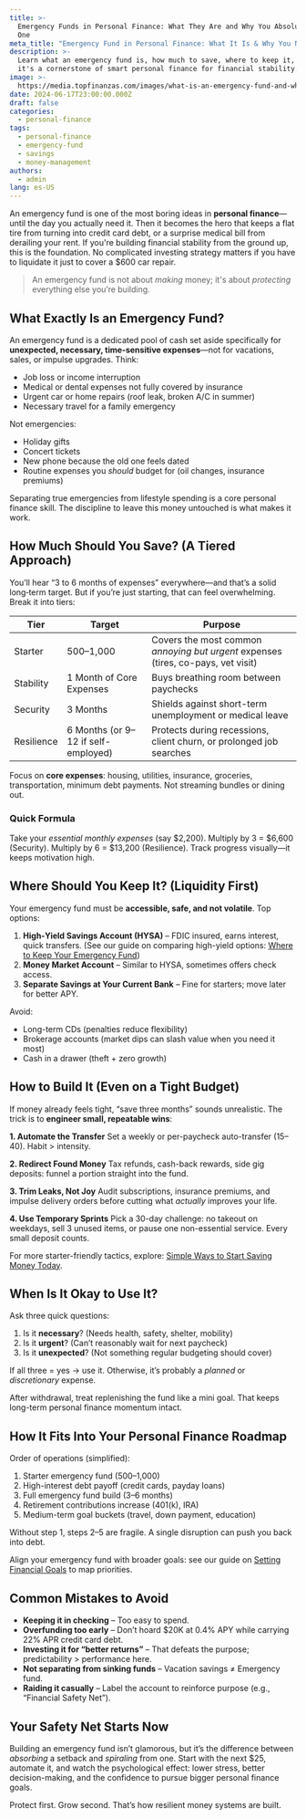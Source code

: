 ```yaml
---
title: >-
  Emergency Funds in Personal Finance: What They Are and Why You Absolutely Need
  One
meta_title: "Emergency Fund in Personal Finance: What It Is & Why You Need One"
description: >-
  Learn what an emergency fund is, how much to save, where to keep it, and why
  it's a cornerstone of smart personal finance for financial stability.
image: >-
  https://media.topfinanzas.com/images/what-is-an-emergency-fund-and-why-you-need-one.webp
date: 2024-06-17T23:00:00.000Z
draft: false
categories:
  - personal-finance
tags:
  - personal-finance
  - emergency-fund
  - savings
  - money-management
authors:
  - admin
lang: es-US
---
```


An emergency fund is one of the most boring ideas in **personal finance**—until the day you actually need it. Then it becomes the hero that keeps a flat tire from turning into credit card debt, or a surprise medical bill from derailing your rent. If you're building financial stability from the ground up, this is the foundation. No complicated investing strategy matters if you have to liquidate it just to cover a $600 car repair.

> An emergency fund is not about _making_ money; it's about _protecting_ everything else you’re building.

## What Exactly Is an Emergency Fund?

An emergency fund is a dedicated pool of cash set aside specifically for **unexpected, necessary, time‑sensitive expenses**—not for vacations, sales, or impulse upgrades. Think:

- Job loss or income interruption
- Medical or dental expenses not fully covered by insurance
- Urgent car or home repairs (roof leak, broken A/C in summer)
- Necessary travel for a family emergency

Not emergencies:

- Holiday gifts
- Concert tickets
- New phone because the old one feels dated
- Routine expenses you _should_ budget for (oil changes, insurance premiums)

Separating true emergencies from lifestyle spending is a core personal finance skill. The discipline to leave this money untouched is what makes it work.

## How Much Should You Save? (A Tiered Approach)

You’ll hear “3 to 6 months of expenses” everywhere—and that’s a solid long‑term target. But if you’re just starting, that can feel overwhelming. Break it into tiers:

| Tier       | Target                              | Purpose                                                                           |
| ---------- | ----------------------------------- | --------------------------------------------------------------------------------- |
| Starter    | $500–$1,000                         | Covers the most common _annoying but urgent_ expenses (tires, co-pays, vet visit) |
| Stability  | 1 Month of Core Expenses            | Buys breathing room between paychecks                                             |
| Security   | 3 Months                            | Shields against short-term unemployment or medical leave                          |
| Resilience | 6 Months (or 9–12 if self-employed) | Protects during recessions, client churn, or prolonged job searches               |

Focus on **core expenses**: housing, utilities, insurance, groceries, transportation, minimum debt payments. Not streaming bundles or dining out.

### Quick Formula

Take your _essential monthly expenses_ (say $2,200). Multiply by 3 = $6,600 (Security). Multiply by 6 = $13,200 (Resilience). Track progress visually—it keeps motivation high.

## Where Should You Keep It? (Liquidity First)

Your emergency fund must be **accessible, safe, and not volatile**. Top options:

1. **High‑Yield Savings Account (HYSA)** – FDIC insured, earns interest, quick transfers. (See our guide on comparing high-yield options: [Where to Keep Your Emergency Fund](https://mejoresfinanzas.com/finanzas-personales/high-yield-savings-accounts-vs-money-market-accounts-where-to-keep-your-emergency-fund/))
2. **Money Market Account** – Similar to HYSA, sometimes offers check access.
3. **Separate Savings at Your Current Bank** – Fine for starters; move later for better APY.

Avoid:

- Long-term CDs (penalties reduce flexibility)
- Brokerage accounts (market dips can slash value when you need it most)
- Cash in a drawer (theft + zero growth)

## How to Build It (Even on a Tight Budget)

If money already feels tight, “save three months” sounds unrealistic. The trick is to **engineer small, repeatable wins**:

**1. Automate the Transfer**
Set a weekly or per-paycheck auto-transfer ($15–$40). Habit > intensity.

**2. Redirect Found Money**
Tax refunds, cash-back rewards, side gig deposits: funnel a portion straight into the fund.

**3. Trim Leaks, Not Joy**
Audit subscriptions, insurance premiums, and impulse delivery orders before cutting what _actually_ improves your life.

**4. Use Temporary Sprints**
Pick a 30-day challenge: no takeout on weekdays, sell 3 unused items, or pause one non-essential service. Every small deposit counts.

For more starter-friendly tactics, explore: [Simple Ways to Start Saving Money Today](https://mejoresfinanzas.com/finanzas-personales/maneras-sencillas-de-empezar-a-ahorrar-dinero-hoy-incluso-con-un-presupuesto-ajustado/).

## When Is It Okay to Use It?

Ask three quick questions:

1. Is it **necessary**? (Needs health, safety, shelter, mobility)
2. Is it **urgent**? (Can’t reasonably wait for next paycheck)
3. Is it **unexpected**? (Not something regular budgeting should cover)

If all three = yes → use it. Otherwise, it’s probably a _planned_ or _discretionary_ expense.

After withdrawal, treat replenishing the fund like a mini goal. That keeps long-term personal finance momentum intact.

## How It Fits Into Your Personal Finance Roadmap

Order of operations (simplified):

1. Starter emergency fund ($500–$1,000)
2. High-interest debt payoff (credit cards, payday loans)
3. Full emergency fund build (3–6 months)
4. Retirement contributions increase (401(k), IRA)
5. Medium-term goal buckets (travel, down payment, education)

Without step 1, steps 2–5 are fragile. A single disruption can push you back into debt.

Align your emergency fund with broader goals: see our guide on [Setting Financial Goals](https://mejoresfinanzas.com/finanzas-personales/estableciendo-metas-financieras-una-guia-para-principiantes-para-planificar-tu-futuro/) to map priorities.

## Common Mistakes to Avoid

- **Keeping it in checking** – Too easy to spend.
- **Overfunding too early** – Don’t hoard $20K at 0.4% APY while carrying 22% APR credit card debt.
- **Investing it for “better returns”** – That defeats the purpose; predictability > performance here.
- **Not separating from sinking funds** – Vacation savings ≠ Emergency fund.
- **Raiding it casually** – Label the account to reinforce purpose (e.g., “Financial Safety Net”).

<AdZone id="us_site_4" />

## Your Safety Net Starts Now

Building an emergency fund isn’t glamorous, but it’s the difference between _absorbing_ a setback and _spiraling_ from one. Start with the next $25, automate it, and watch the psychological effect: lower stress, better decision-making, and the confidence to pursue bigger personal finance goals.

Protect first. Grow second. That’s how resilient money systems are built.
